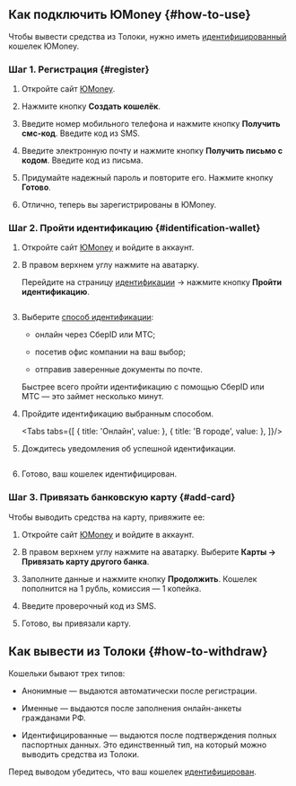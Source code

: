 
## Как подключить ЮMoney {#how-to-use}

<Note mode="warning" title="Важно">

Чтобы вывести средства из Толоки, нужно иметь [идентифицированный](#identification-wallet) кошелек ЮMoney.

</Note>

### Шаг 1. Регистрация {#register}

1. Откройте сайт [ЮMoney](https://yoomoney.ru/?lang=ru).

1. Нажмите кнопку **Создать кошелёк**.

1. Введите номер мобильного телефона и нажмите кнопку **Получить смс-код**. Введите код из SMS.

1. Введите электронную почту и нажмите кнопку **Получить письмо с кодом**. Введите код из письма.

1. Придумайте надежный пароль и повторите его. Нажмите кнопку **Готово**.

1. Отлично, теперь вы зарегистрированы в ЮMoney.

### Шаг 2. Пройти идентификацию {#identification-wallet}

1. Откройте сайт [ЮMoney](https://yoomoney.ru/?lang=ru) и войдите в аккаунт.

1. В правом верхнем углу нажмите на аватарку.

    Перейдите на страницу [идентификации](https://yoomoney.ru/id?lang=ru) → нажмите кнопку **Пройти идентификацию**.

    <Image width="320px" withBackground imageId="1677848456247" alt="" />

1. Выберите [способ идентификации](https://yoomoney.ru/id/methods?lang=ru):

    - онлайн через СберID или МТС;

    - посетив офис компании на ваш выбор;

    - отправив заверенные документы по почте.

    <Note mode="note" title="Примечание">

    Быстрее всего пройти идентификацию с помощью СберID или МТС — это займет несколько минут.

    </Note>

1. Пройдите идентификацию выбранным способом.

    <Tabs tabs={[
      { title: 'Онлайн', value: <RuYoomoneyList1/> },
      { title: 'В городе', value: <RuYoomoneyList2/> },
    ]}/>

1. Дождитесь уведомления об успешной идентификации.

   <Image width="320px" withBackground imageId="1677848454714" alt="" />

1. Готово, ваш кошелек идентифицирован.

### Шаг 3. Привязать банковскую карту {#add-card}

Чтобы выводить средства на карту, привяжите ее:

1. Откройте сайт [ЮMoney](https://yoomoney.ru/?lang=ru) и войдите в аккаунт.

1. В правом верхнем углу нажмите на аватарку. Выберите **Карты →  Привязать карту другого банка**.

1. Заполните данные и нажмите кнопку **Продолжить**. Кошелек пополнится на 1 рубль, комиссия — 1 копейка.

1. Введите проверочный код из SMS.

1. Готово, вы привязали карту.

## Как вывести из Толоки {#how-to-withdraw}

<Note mode="warning" title="Важно">

Кошельки бывают трех типов:

- Анонимные — выдаются автоматически после регистрации.

- Именные — выдаются после заполнения онлайн-анкеты гражданами РФ.

- Идентифицированные — выдаются после подтверждения полных паспортных данных. Это единственный тип, на который можно выводить средства из Толоки.

Перед выводом убедитесь, что ваш кошелек [идентифицирован](#identification-wallet).

</Note>
